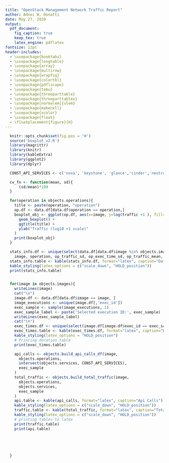 ```yaml
---
title: "OpenStack Management Network Traffic Report"
author: Adnei W. Donatti
date: May 27, 2020
output:
  pdf_document:
    fig_caption: true
    keep_tex: true
    latex_engine: pdflatex
fontsize: 12pt
header-includes:
  - \usepackage{booktabs}
  - \usepackage{longtable}
  - \usepackage{array}
  - \usepackage{multirow}
  - \usepackage{wrapfig}
  - \usepackage{colortbl}
  - \usepackage{pdflscape}
  - \usepackage{tabu}
  - \usepackage{threeparttable}
  - \usepackage{threeparttablex}
  - \usepackage[normalem]{ulem}
  - \usepackage{makecell}
  - \usepackage{xcolor}
  - \usepackage{float}
  - \floatplacement{figure}{H}
---
```


```r
  knitr::opts_chunk$set(fig.pos = 'H')
  source('boxplot_v2.R')
  library(magrittr)
  library(knitr)
  library(kableExtra)
  library(ggplot2)
  library(dplyr)
```

```r

  CONST_API_SERVICES <- c('nova', 'keystone', 'glance','cinder','neutron','heat')

  cv_fn <- function(mean, sd){
      (sd/mean)*100
  }

  for(operation in objects.operations){
    title <- paste(operation, "operation")
    op.df <- data.df[data.df$operation == operation,]
    boxplot_obj <- ggplot(op.df, aes(x=image, y=log(traffic +1 ), fill=image)) +
      geom_boxplot() +
      ggtitle(title) +
      ylab("Traffic (log10 +1 scale)"
    )
    print(boxplot_obj)
  }

  stats_info.df <- unique(select(data.df[data.df$image %in% objects.images & data.df$operation %in% objects.operations,],
    image, operation, op_traffic_sd, op_exec_time_sd, op_traffic_mean, op_exec_time_mean))
  stats_info.table <- kable(stats_info.df, format="latex", caption="Data info") %>%
  kable_styling(latex_options = c("scale_down", "HOLD_position"))
  print(stats_info.table)


  for(image in objects.images){
    writeLines(image)
    cat("\n")
    image.df <- data.df[data.df$image == image, ]
    image_executions <- unique(image.df[,'exec_id'])
    exec_sample <- sample(image_executions, 1)
    exec_sample_label <- paste('Selected execution ID:', exec_sample)
    writeLines(exec_sample_label)
    cat("\n")
    exec_times.df <- unique(select(image.df[image.df$exec_id == exec_sample,],operation,exec_time))
    exec_times.table <- kable(exec_times.df, format="latex", caption="Duration (seconds)") %>%
    kable_styling(latex_options = "HOLD_position")
    # Printing duration table
    print(exec_times.table)

    api_calls <- objects.build_api_calls_df(image,
      objects.operations,
      intersect(objects.services, CONST_API_SERVICES),
      exec_sample
    )
    total_traffic <- objects.build_total_traffic(image,
      objects.operations,
      objects.services,
      exec_sample
    )
    api.table <- kable(api_calls, format="latex", caption="Api Calls") %>%
    kable_styling(latex_options = c("scale_down", "HOLD_position"))
    traffic.table <- kable(total_traffic, format="latex", caption="Total Traffic (MB)") %>%
    kable_styling(latex_options = c("scale_down", "HOLD_position"))
    # printing tables to latex
    print(traffic.table)
    print(api.table)





  }




```
